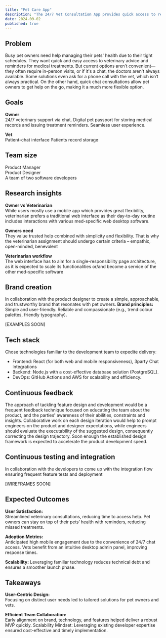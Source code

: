 ```yaml
---
title: "Pet Care App"
description: "The 24/7 Vet Consultation App provides quick access to reliable veterinary advice through a chat available anytime and anywhere."
date: 2024-09-02
published: true
---
```


## Problem

Busy pet owners need help managing their pets' health due to their tight schedules.
They want quick and easy access to veterinary advice and reminders for medical treatments.
But current options aren’t convenient—they often require in-person visits, or if it's a chat,
the doctors aren't always available. Some solutions even ask for a phone call with the vet, which isn’t always practical.
On the other hand, quick chat consultations allow pet owners to get help on the go, making it a much more flexible option.

## Goals

**Owner** <br/>
24/7 veterinary support via chat.
Digital pet passport for storing medical records and issuing treatment reminders.
Seamless user experience.

**Vet** <br/>
Patient-chat interface
Patients record storage

## Team size

Product Manager <br/>
Product Designer <br/>
A team of two software developers

## Research insights

**Owner vs Veterinarian** <br/>
While users mostly use a mobile app which provides great flexibility,
veterinarian prefers a traditional web interface as their day-to-day routine includes interactions with various med-specific web desktop software.

**Owners need** <br/>
They value trusted help combined with simplicity and flexibility. That is why the veterinarian assignment should undergo certain criteria – empathic, open-minded, benevolent

**Veterinarian workflow** <br/>
The web interface has to aim for a single-responsibility page architecture, as it is expected to scale its functionalities or/and become a service of the other med-specific software

## Brand creation

In collaboration with the product designer to create a simple, approachable, and trustworthy brand that resonates with pet owners.
**Brand principles:** <br/>
Simple and user-friendly.
Reliable and compassionate (e.g., trend colour palettes, friendly typography).

[EXAMPLES SOON]

## Tech stack

Chose technologies familiar to the development team to expedite delivery: <br/>

- Frontend: React (for both web and mobile responsiveness), 3party Chat Integrations
- Backend: Node.js with a cost-effective database solution (PostgreSQL).
- DevOps: GitHub Actions and AWS for scalability and efficiency.

## Continuous feedback

The approach of tackling feature design and development would be a frequent feedback technique focused on educating the team about the product, and the parties' awareness of their abilities, constraints and insights. Collaborative work on each design iteration would help to prompt engineers on the product and designer expectations, while engineers should evaluate the executability of the suggested design, consequently correcting the design trajectory.
Soon enough the established design framework is expected to accelerate the product development speed.

## Continuous testing and integration

In collaboration with the developers to come up with the integration flow ensuring frequent feature tests and deployment

[WIREFRAMES SOON]

## Expected Outcomes

**User Satisfaction:** <br/>
Streamlined veterinary consultations, reducing time to access help.
Pet owners can stay on top of their pets’ health with reminders, reducing missed treatments.

**Adoption Metrics:** <br/>
Anticipated high mobile engagement due to the convenience of 24/7 chat access.
Vets benefit from an intuitive desktop admin panel, improving response times.

**Scalability:**
Leveraging familiar technology reduces technical debt and ensures a smoother launch phase.

## Takeaways

**User-Centric Design:** <br/>
Focusing on distinct user needs led to tailored solutions for pet owners and vets.

**Efficient Team Collaboration:** <br/>
Early alignment on brand, technology, and features helped deliver a robust MVP quickly.
Scalability Mindset: Leveraging existing developer expertise ensured cost-effective and timely implementation.
